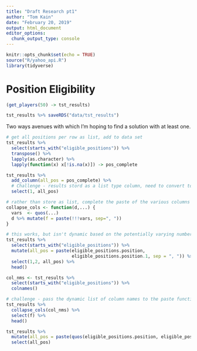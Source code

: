```yaml
---
title: "Draft Research pt1"
author: "Tom Kain"
date: "February 20, 2019"
output: html_document
editor_options: 
  chunk_output_type: console
---
```


```r
knitr::opts_chunk$set(echo = TRUE)
source("R/yahoo_api.R")
library(tidyverse)
```

# Position Eligibility
```r
(get_players(50) -> tst_results)

tst_results %>% saveRDS("data/tst_results")

```
Two ways avenues with which I'm hoping to find a solution with at least one. 
```r
# get all positions per row as list, add to data set
tst_results %>%
  select(starts_with("eligible_positions")) %>%
  transpose() %>%
  lapply(as.character) %>%
  lapply(function(x) x[!is.na(x)]) -> pos_complete

tst_results %>%
  add_column(all_pos = pos_complete) %>%
  # Challenge - results stord as a list type column, need to convert to a character vector with ", " separator.
  select(1, all_pos)

```

```r
# rather than store as list, complete the paste of the various columns directly
collapse_cols <- function(d,...) {
  vars  <- quos(...)
  d %>% mutate(f = paste(!!!vars, sep=", "))
}

# this works, but isn't dynamic based on the potentially varying number of eligible position columns
tst_results %>%
  select(starts_with("eligible_positions")) %>%
  mutate(all_pos = paste(eligible_positions.position,
                         eligible_positions.position.1, sep = ", ")) %>%
  select(1,2, all_pos) %>%
  head()

col_nms <- tst_results %>%
  select(starts_with("eligible_positions")) %>%
  colnames()

# challenge - pass the dynamic list of column names to the paste function
tst_results %>%
  collapse_cols(col_nms) %>%
  select(f) %>%
  head()

tst_results %>%
  mutate(all_pos = paste(quos(eligible_positions.position, eligible_positions.position.1), sep=", ")) %>%
  select(all_pos)
```
         
